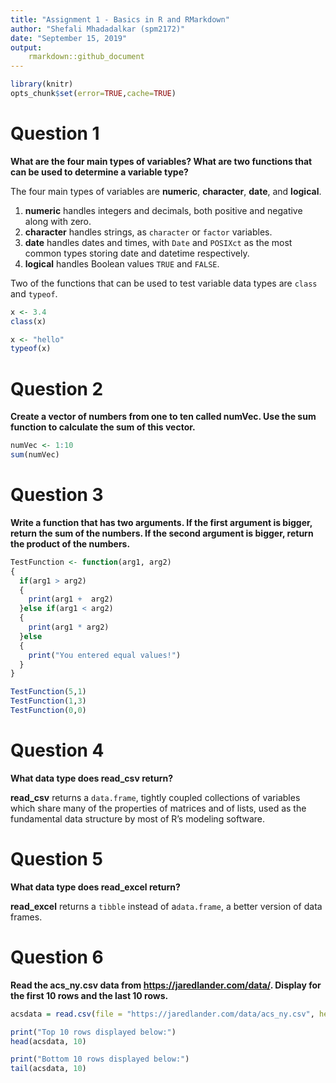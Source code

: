 ```yaml
---
title: "Assignment 1 - Basics in R and RMarkdown"
author: "Shefali Mhadadalkar (spm2172)"
date: "September 15, 2019"
output: 
    rmarkdown::github_document
---
```


```r
library(knitr)
opts_chunk$set(error=TRUE,cache=TRUE)
```

# Question 1

__What are the four main types of variables? What are two functions that can be used to determine a variable type?__

The four main types of variables are __numeric__, __character__, __date__, and __logical__.

1. __numeric__ handles integers and decimals, both positive and negative along with zero.
2. __character__ handles strings, as `character` or `factor` variables.
3. __date__ handles dates and times, with `Date` and `POSIXct` as the most common types storing date and datetime respectively.
4. __logical__ handles Boolean values `TRUE` and `FALSE`.

Two of the functions that can be used to test variable data types are `class` and `typeof`.

```r
x <- 3.4
class(x)
```

```r
x <- "hello"
typeof(x)
```

# Question 2

__Create a vector of numbers from one to ten called numVec. Use the sum function to calculate the sum of this vector.__

```r
numVec <- 1:10
sum(numVec)

```

# Question 3

__Write a function that has two arguments. If the first argument is bigger, return the sum of the numbers. If the second argument is bigger, return the product of the numbers.__

```r
TestFunction <- function(arg1, arg2)
{
  if(arg1 > arg2)
  {
    print(arg1 +  arg2)
  }else if(arg1 < arg2)
  {
    print(arg1 * arg2)
  }else
  {
    print("You entered equal values!")
  }
}

TestFunction(5,1)
TestFunction(1,3)
TestFunction(0,0)
```

# Question 4

__What data type does read_csv return?__

__read_csv__ returns a `data.frame`, tightly coupled collections of variables which share many of the properties of matrices and of lists, used as the fundamental data structure by most of R's modeling software.

# Question 5

__What data type does read_excel return?__

__read_excel__ returns a `tibble` instead of a`data.frame`, a better version of data frames.

# Question 6

__Read the acs_ny.csv data from [https://jaredlander.com/data/](https://www.jaredlander.com/data). Display for the first 10 rows and the last 10 rows.__

```r
acsdata = read.csv(file = "https://jaredlander.com/data/acs_ny.csv", header = TRUE)

print("Top 10 rows displayed below:")
head(acsdata, 10)

print("Bottom 10 rows displayed below:")
tail(acsdata, 10)

```

